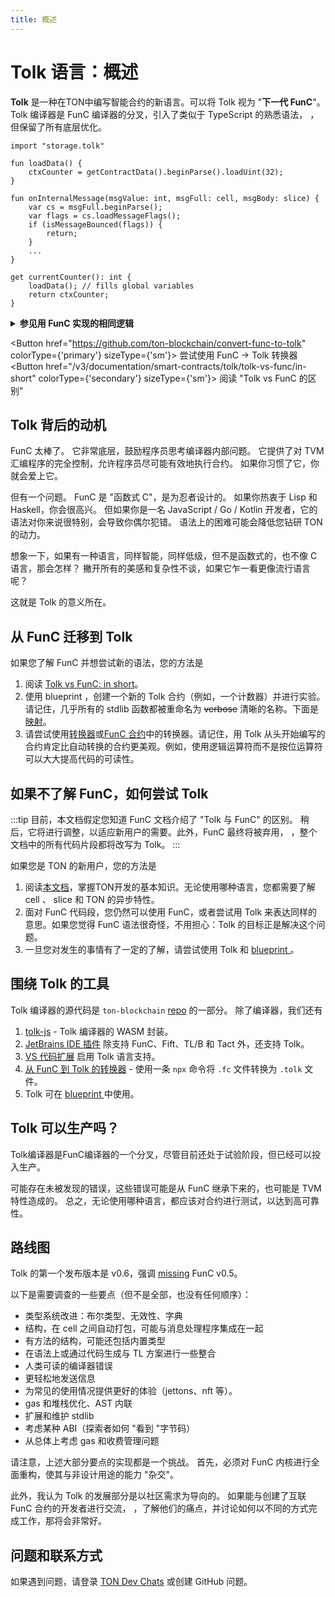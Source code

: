 ```yaml
---
title: 概述
---
```



# Tolk 语言：概述

**Tolk** 是一种在TON中编写智能合约的新语言。可以将 Tolk 视为 "**下一代 FunC**"。
Tolk 编译器是 FunC 编译器的分叉，引入了类似于 TypeScript 的熟悉语法，
，但保留了所有底层优化。

```tolk
import "storage.tolk"

fun loadData() {
    ctxCounter = getContractData().beginParse().loadUint(32);
}

fun onInternalMessage(msgValue: int, msgFull: cell, msgBody: slice) {
    var cs = msgFull.beginParse();
    var flags = cs.loadMessageFlags();
    if (isMessageBounced(flags)) {
        return;
    }
    ...
}

get currentCounter(): int {
    loadData(); // fills global variables
    return ctxCounter;
}
```

<details>
  <summary><b>参见用 FunC 实现的相同逻辑</b></summary>

```func
#include "storage.fc";

() load_data() impure {
  slice cs = get_data().begin_parse();
  ctx_counter = cs~load_uint(32);
}

() recv_internal(int msg_value, cell msg_full, slice msg_body) impure {
  slice cs = msg_full.begin_parse();
  int flags = cs.load_uint(4);
  if (flags & 1) {
    return ();
  }
  ...
}

int currentCounter() method_id {
  load_data(); ;; fills global variables
  return ctx_counter;
}
```

</details>

<Button href="https://github.com/ton-blockchain/convert-func-to-tolk" colorType={'primary'} sizeType={'sm'}>
  尝试使用 FunC → Tolk 转换器
</Button>
<Button href="/v3/documentation/smart-contracts/tolk/tolk-vs-func/in-short" colorType={'secondary'} sizeType={'sm'}>
  阅读 "Tolk vs FunC 的区别"
</Button>
<div style={{height: '2em'}}></div>

## Tolk 背后的动机

FunC 太棒了。
它非常底层，鼓励程序员思考编译器内部问题。
它提供了对 TVM 汇编程序的完全控制，允许程序员尽可能有效地执行合约。
如果你习惯了它，你就会爱上它。

但有一个问题。
FunC 是 "函数式 C"，是为忍者设计的。
如果你热衷于 Lisp 和 Haskell，你会很高兴。
但如果你是一名 JavaScript / Go / Kotlin 开发者，它的语法对你来说很特别，会导致你偶尔犯错。
语法上的困难可能会降低您钻研 TON 的动力。

想象一下，如果有一种语言，同样智能，同样低级，但不是函数式的，也不像 C 语言，那会怎样？
撇开所有的美感和复杂性不谈，如果它乍一看更像流行语言呢？

这就是 Tolk 的意义所在。

## 从 FunC 迁移到 Tolk

如果您了解 FunC 并想尝试新的语法，您的方法是

1. 阅读 [Tolk vs FunC: in short](/v3/documentation/smart-contracts/tolk/tolk-vs-func/in-short)。
2. 使用 blueprint ，创建一个新的 Tolk 合约（例如，一个计数器）并进行实验。请记住，几乎所有的 stdlib 函数都被重命名为 ~~verbose~~ 清晰的名称。下面是 [映射](/v3/documentation/smart-contracts/tolk/tolk-vs-func/stdlib)。
3. 请尝试使用[转换器](https://github.com/ton-blockchain/convert-func-to-tolk)或[FunC 合约](/v3/documentation/smart-contracts/contracts-specs/examples)中的转换器。请记住，用 Tolk 从头开始编写的合约肯定比自动转换的合约更美观。例如，使用逻辑运算符而不是按位运算符可以大大提高代码的可读性。

## 如果不了解 FunC，如何尝试 Tolk

:::tip 目前，本文档假定您知道 FunC
文档介绍了 "Tolk 与 FunC" 的区别。
稍后，它将进行调整，以适应新用户的需要。此外，FunC 最终将被弃用，
，整个文档中的所有代码片段都将改写为 Tolk。
:::

如果您是 TON 的新用户，您的方法是

1. 阅读[本文档](/v3/documentation/smart-contracts/overview)，掌握TON开发的基本知识。无论使用哪种语言，您都需要了解 cell 、 slice 和 TON 的异步特性。
2. 面对 FunC 代码段，您仍然可以使用 FunC，或者尝试用 Tolk 来表达同样的意思。如果您觉得 FunC 语法很奇怪，不用担心：Tolk 的目标正是解决这个问题。
3. 一旦您对发生的事情有了一定的了解，请尝试使用 Tolk 和 [ blueprint ](https://github.com/ton-org/blueprint)。

## 围绕 Tolk 的工具

Tolk 编译器的源代码是 `ton-blockchain` [repo](https://github.com/ton-blockchain/ton) 的一部分。
除了编译器，我们还有

1. [tolk-js](https://github.com/ton-blockchain/tolk-js) - Tolk 编译器的 WASM 封装。
2. [JetBrains IDE 插件](https://github.com/ton-blockchain/intellij-ton) 除支持 FunC、Fift、TL/B 和 Tact 外，还支持 Tolk。
3. [VS 代码扩展](https://github.com/ton-blockchain/tolk-vscode) 启用 Tolk 语言支持。
4. [从 FunC 到 Tolk 的转换器](https://github.com/ton-blockchain/convert-func-to-tolk) - 使用一条 `npx` 命令将 `.fc` 文件转换为 `.tolk` 文件。
5. Tolk 可在 [ blueprint ](https://github.com/ton-org/blueprint)中使用。

## Tolk 可以生产吗？

Tolk编译器是FunC编译器的一个分叉，尽管目前还处于试验阶段，但已经可以投入生产。

可能存在未被发现的错误，这些错误可能是从 FunC 继承下来的，也可能是 TVM 特性造成的。
总之，无论使用哪种语言，都应该对合约进行测试，以达到高可靠性。

## 路线图

Tolk 的第一个发布版本是 v0.6，强调 [missing](/v3/documentation/smart-contracts/tolk/changelog#how-tolk-was-born) FunC v0.5。

以下是需要调查的一些要点（但不是全部，也没有任何顺序）：

- 类型系统改进：布尔类型、无效性、字典
- 结构，在 cell 之间自动打包，可能与消息处理程序集成在一起
- 有方法的结构，可能还包括内置类型
- 在语法上或通过代码生成与 TL 方案进行一些整合
- 人类可读的编译器错误
- 更轻松地发送信息
- 为常见的使用情况提供更好的体验（jettons、nft 等）。
-  gas 和堆栈优化、AST 内联
- 扩展和维护 stdlib
- 考虑某种 ABI（探索者如何 "看到 "字节码）
- 从总体上考虑 gas 和收费管理问题

请注意，上述大部分要点的实现都是一个挑战。
首先，必须对 FunC 内核进行全面重构，使其与非设计用途的能力 "杂交"。

此外，我认为 Tolk 的发展部分是以社区需求为导向的。
如果能与创建了互联 FunC 合约的开发者进行交流，
，了解他们的痛点，并讨论如何以不同的方式完成工作，那将会非常好。

## 问题和联系方式

如果遇到问题，请登录 [TON Dev Chats](https://t.me/addlist/1r5Vcb8eljk5Yzcy) 或创建 GitHub 问题。
